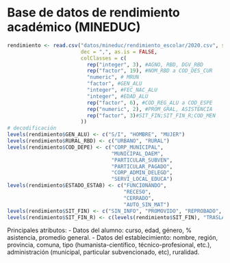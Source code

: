 # Base de datos de rendimiento académico (MINEDUC)

```r
rendimiento <- read.csv("datos/mineduc/rendimiento_escolar/2020.csv", sep = ";",
                        dec = ",", as.is = FALSE, 
                        colClasses = c(
                          rep("integer", 3), #AGNO, RBD, DGV_RBD
                          rep("factor", 19), #NOM_RBD a COD_DES_CUR
                          "numeric", # MRUN
                          "factor", #GEN_ALU
                          "integer", #FEC_NAC_ALU
                          "integer", #EDAD_ALU
                          rep("factor", 6), #COD_REG_ALU a COD_ESPE
                          rep("numeric", 2), #PROM_GRAL, ASISTENCIA
                          rep("factor", 3)#SIT_FIN;SIT_FIN_R;COD_MEN
                        ))
# decodificación
levels(rendimiento$GEN_ALU) <- c("S/I", "HOMBRE", "MUJER")
levels(rendimiento$RURAL_RBD) <- c("URBANO", "RURAL")
levels(rendimiento$COD_DEPE) <- c("CORP_MUNICIPAL", 
                                  "MUNICIPAL_DAEM", 
                                  "PARTICULAR_SUBVEN",
                                  "PARTICULAR_PAGADO",
                                  "CORP_ADMIN_DELEGD", 
                                  "SERVI_LOCAL_EDUCA")
levels(rendimiento$ESTADO_ESTAB) <- c("FUNCIONANDO", 
                                      "RECESO", 
                                      "CERRADO", 
                                      "AUTO_SIN_MAT")
levels(rendimiento$SIT_FIN) <- c("SIN_INFO", "PROMOVIDO", "REPROBADO", "RETIRADO")
levels(rendimiento$SIT_FIN_R) <- c(levels(rendimiento$SIT_FIN), "TRASLADADO")
```
Principales atributos:
- Datos del alumno: curso, edad, género, % asistencia, promedio general.
- Datos del establecimiento: nombre, región, provincia, comuna, tipo (humanista-científico, técnico-profesional, etc.), administración (municipal, particular subvencionado, etc), ruralidad.

```r
```

 
